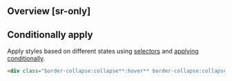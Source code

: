 ## Overview [sr-only]
<Overview/>

## Conditionally apply
Apply styles based on different states using [selectors](/guide/state-selectors) and [applying conditionally](/guide/applying-conditionally).
```html
<div class="border-collapse:collapse**:hover** border-collapse:collapse**@sm** border-collapse:collapse**@dark** border-collapse:collapse**@print**">…</div>
```

